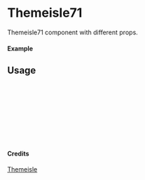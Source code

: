 
<Meta of={Themeisle71} title="Themeisle/Themeisle71" />

# Themeisle71

Themeisle71 component with different props.

#### Example

<Canvas of={Themeisle71.Primary} />

## Usage

```ts
import { Themeisle71 } from "yadl-ui";

const Example = () => {
  return (
      <Themeisle71 />
  );
};

export default Example;
```

#### Credits
[Themeisle](https://themeisle.com/illustrations/)
